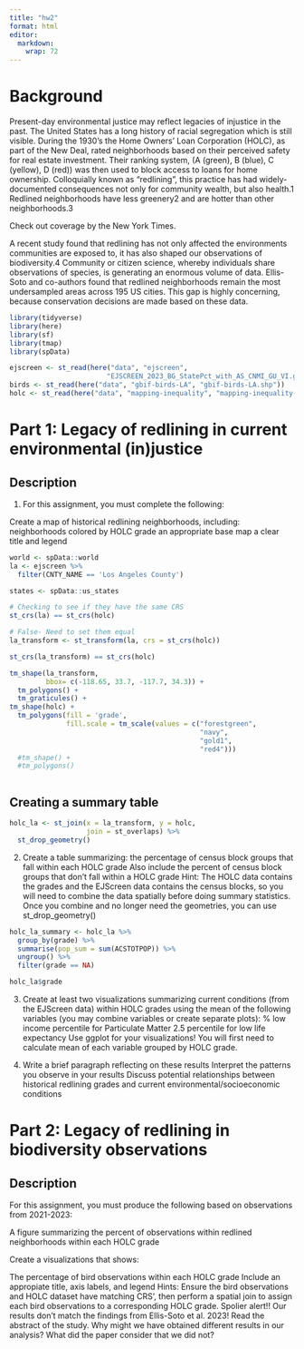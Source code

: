 ```yaml
---
title: "hw2"
format: html
editor: 
  markdown: 
    wrap: 72
---
```


# Background

Present-day environmental justice may reflect legacies of injustice in
the past. The United States has a long history of racial segregation
which is still visible. During the 1930’s the Home Owners’ Loan
Corporation (HOLC), as part of the New Deal, rated neighborhoods based
on their perceived safety for real estate investment. Their ranking
system, (A (green), B (blue), C (yellow), D (red)) was then used to
block access to loans for home ownership. Colloquially known as
“redlining”, this practice has had widely-documented consequences not
only for community wealth, but also health.1 Redlined neighborhoods have
less greenery2 and are hotter than other neighborhoods.3

Check out coverage by the New York Times.

A recent study found that redlining has not only affected the
environments communities are exposed to, it has also shaped our
observations of biodiversity.4 Community or citizen science, whereby
individuals share observations of species, is generating an enormous
volume of data. Ellis-Soto and co-authors found that redlined
neighborhoods remain the most undersampled areas across 195 US cities.
This gap is highly concerning, because conservation decisions are made
based on these data.

```r
library(tidyverse)
library(here)
library(sf) 
library(tmap)
library(spData)
```

```r
ejscreen <- st_read(here("data", "ejscreen",
                        "EJSCREEN_2023_BG_StatePct_with_AS_CNMI_GU_VI.gdb")) 
birds <- st_read(here("data", "gbif-birds-LA", "gbif-birds-LA.shp"))
holc <- st_read(here("data", "mapping-inequality", "mapping-inequality-los-angeles.json"))
```

# Part 1: Legacy of redlining in current environmental (in)justice

## Description

1.  For this assignment, you must complete the following:

Create a map of historical redlining neighborhoods, including:
neighborhoods colored by HOLC grade an appropriate base map a clear
title and legend

```r
world <- spData::world
la <- ejscreen %>% 
  filter(CNTY_NAME == 'Los Angeles County')

states <- spData::us_states
```

```r
# Checking to see if they have the same CRS
st_crs(la) == st_crs(holc)
```
```r
# False- Need to set them equal
la_transform <- st_transform(la, crs = st_crs(holc))

st_crs(la_transform) == st_crs(holc)
```

```r
tm_shape(la_transform, 
         bbox= c(-118.65, 33.7, -117.7, 34.3)) +
  tm_polygons() +
  tm_graticules() +
tm_shape(holc) +
  tm_polygons(fill = 'grade',
              fill.scale = tm_scale(values = c("forestgreen", 
                                               "navy",
                                               "gold1",
                                               "red4"))) 
  #tm_shape() +
  #tm_polygons()
```
```r

```


## Creating a summary table
```r
holc_la <- st_join(x = la_transform, y = holc,
                   join = st_overlaps) %>%
  st_drop_geometry()
```


2.  Create a table summarizing: the percentage of census block groups
that fall within each HOLC grade Also include the percent of census
    block groups that don’t fall within a HOLC grade Hint: The HOLC data
    contains the grades and the EJScreen data contains the census
    blocks, so you will need to combine the data spatially before doing
    summary statistics. Once you combine and no longer need the
    geometries, you can use st_drop_geometry()

```r
holc_la_summary <- holc_la %>% 
  group_by(grade) %>% 
  summarise(pop_sum = sum(ACSTOTPOP)) %>% 
  ungroup() %>% 
  filter(grade == NA)
```


```r
holc_la$grade
```


3.  Create at least two visualizations summarizing current conditions
    (from the EJScreen data) within HOLC grades using the mean of the
    following variables (you may combine variables or create separate
    plots): % low income percentile for Particulate Matter 2.5
    percentile for low life expectancy Use ggplot for your
    visualizations! You will first need to calculate mean of each
    variable grouped by HOLC grade.

4.  Write a brief paragraph reflecting on these results Interpret the
    patterns you observe in your results Discuss potential relationships
    between historical redlining grades and current
    environmental/socioeconomic conditions

# Part 2: Legacy of redlining in biodiversity observations

## Description
For this assignment, you must produce the following based on observations from 2021-2023:

A figure summarizing the percent of observations within redlined neighborhoods within each HOLC grade

Create a visualizations that shows:

The percentage of bird observations within each HOLC grade
Include an appropiate title, axis labels, and legend
Hints: Ensure the bird observations and HOLC dataset have matching CRS’, then perform a spatial join to assign each bird observations to a corresponding HOLC grade.
Spolier alert!! Our results don’t match the findings from Ellis-Soto et al. 2023! Read the abstract of the study. Why might we have obtained different results in our analysis? What did the paper consider that we did not?
